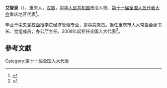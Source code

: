 '''艾智泉'''（{{bd|1952年||}}），重庆人，[[汉族|汉族]]，[[中华人民共和国|中华人民共和国]]政治人物、[[第十一届全国人民代表大会|第十一届全国人民代表大会]]重庆地区代表<ref>{{cite web|author=新华网|title=第十一届全国人大代表|url=http://news.xinhuanet.com/ziliao/2008-03/03/content_7708230.htm?node=36628|publisher=新华网|accessdate=2014-01-07}}</ref>。

毕业于[[中央党校函授学院|中央党校函授学院]]经济管理专业，是[[中共|中共]]党员。担任重庆市人大常委会秘书长、党组成员，办公厅主任。2008年起担任全国人大代表<ref>{{cite news|title=全国人大代表信息-艾智泉|url= http://210.82.31.1:8084/delegate/viewDelegate.action?dbid=112064|accessdate=2013-04-05|newspaper=全国人大网|archive-url=https://web.archive.org/web/20120305102948/http://www.npc.gov.cn/delegate/viewDelegate.action?dbid=112064|archive-date=2012-03-05|dead-url=yes}}</ref>。

==參考文獻==
{{reflist}}
{{全国人大代表/11/渝}}
[[Category:第十一届全国人大代表|Category:第十一届全国人大代表]]